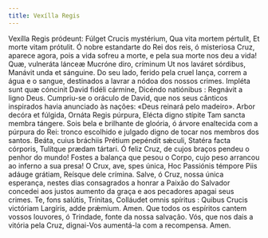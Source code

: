 ```yaml
---
title: Vexílla Regis
---
```


<div class="grid grid-cols-2 gap-5">
  <span class="text-justify">
    Vexílla Regis pródeunt: Fúlget Crucis mystérium, Qua vita mortem pértulit,
    Et morte vitam prótulit.
  </span>
  <span class="text-justify">
    Ó nobre estandarte do Rei dos reis, ó misteriosa Cruz, aparece agora, pois a
    vida sofreu a morte, e pela sua morte nos deu a vida!
  </span>
  <span class="text-justify">
    Quæ, vulneráta lánceæ Mucróne diro, críminum Ut nos laváret sórdibus,
    Manávit unda et sánguine.
  </span>
  <span class="text-justify">
    Do seu lado, ferido pela cruel lança, correm a água e o sangue, destinados a
    lavrar a nódoa dos nossos crimes.
  </span>
  <span class="text-justify">
    Impléta sunt quæ cóncinit David fidéli cármine, Dicéndo natiónibus :
    Regnávit a ligno Deus.
  </span>
  <span class="text-justify">
    Cumpriu-se o oráculo de David, que nos seus cânticos inspirados havia
    anunciado às nações: «Deus reinará pelo madeiro».
  </span>
  <span class="text-justify">
    Arbor decóra et fúlgida, Ornáta Regis púrpura, Elécta digno stípite Tam
    sancta membra tángere.
  </span>
  <span class="text-justify">
    Sois bela e brilhante de gloória, ó árvore enaltecida com a púrpura do Rei:
    tronco escolhido e julgado digno de tocar nos membros dos santos.
  </span>
  <span class="text-justify">
    Beáta, cuius bráchiis Prétium pepéndit sǽculi, Statéra facta córporis,
    Tulítque prædam tártari.
  </span>
  <span class="text-justify">
    Ó feliz Cruz, de cujos braços pendeu o penhor do mundo! Fostes a balança que
    pesou o Corpo, cujo peso arrancou ao inferno a sua presa!
  </span>
  <span class="text-justify">
    O Crux, ave, spes única, Hoc Passiónis témpore Piis adáuge grátiam, Reísque
    dele crímina.
  </span>
  <span class="text-justify">
    Salve, ó Cruz, nossa única esperança, nestes dias consagrados a honrar a
    Paixão do Salvador concedei aos justos aumento da graça e aos pecadores
    apagai seus crimes.
  </span>
  <span class="text-justify">
    Te, fons salútis, Trínitas, Colláudet omnis spíritus : Quibus Crucis
    victóriam Largíris, adde prǽmium. Amen.
  </span>
  <span class="text-justify">
    Que todos os espíritos cantem vossos louvores, ó Trindade, fonte da nossa
    salvação. Vós, que nos dais a vitória pela Cruz, dignai-Vos aumentá-la com a
    recompensa. Amen.
  </span>
</div>
